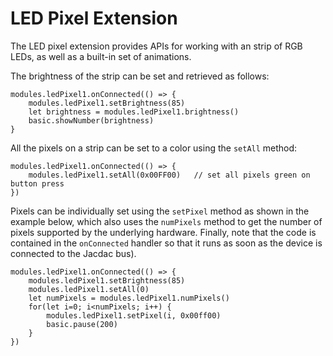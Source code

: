 # LED Pixel Extension

The LED pixel extension provides APIs for working with
an strip of RGB LEDs, as well as a built-in set of animations.

The brightness of the strip can be set and retrieved as follows:
```blocks
modules.ledPixel1.onConnected(() => {
    modules.ledPixel1.setBrightness(85)
    let brightness = modules.ledPixel1.brightness()
    basic.showNumber(brightness)
}
```

All the pixels on a strip can be set to a color using the `setAll` method:
```blocks
modules.ledPixel1.onConnected(() => {
    modules.ledPixel1.setAll(0x00FF00)   // set all pixels green on button press
})
```

Pixels can be individually set using the `setPixel` method as shown in the 
example below, which also uses the `numPixels` method to get the number
of pixels supported by the underlying hardware. Finally, note that the code 
is contained in the `onConnected` handler so that it runs as soon as the 
device is connected to the Jacdac bus).

```blocks
modules.ledPixel1.onConnected(() => {
    modules.ledPixel1.setBrightness(85)
    modules.ledPixel1.setAll(0)
    let numPixels = modules.ledPixel1.numPixels()
    for(let i=0; i<numPixels; i++) {
        modules.ledPixel1.setPixel(i, 0x00ff00)
        basic.pause(200)
    }    
})
```

